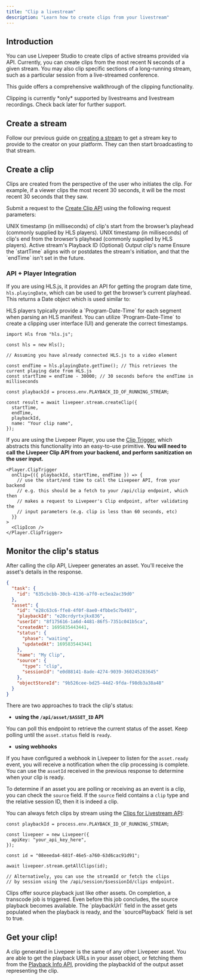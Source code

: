```yaml
---
title: "Clip a livestream"
description: "Learn how to create clips from your livestream"
---
```


## Introduction

You can use Livepeer Studio to create clips of active streams provided via API.
Currently, you can create clips from the most recent N seconds of a given
stream. You may also clip specific sections of a long-running stream, such as a
particular session from a live-streamed conference.

This guide offers a comprehensive walkthrough of the clipping functionality.

<Warning>
  Clipping is currently *only* supported by livestreams and livestream
  recordings. Check back later for further support.
</Warning>

## Create a stream

Follow our previous guide on
[creating a stream](/developers/guides/create-livestream) to get a stream key to
provide to the creator on your platform. They can then start broadcasting to
that stream.

## Create a clip

<Info>
  Clips are created from the perspective of the user who initiates the clip. For
  example, if a viewer clips the most recent 30 seconds, it will be the most
  recent 30 seconds that they saw.
</Info>

Submit a request to the [Create Clip API](/api-reference/stream/create-clip)
using the following request parameters:

<ParamField path="startTime" type="number">
  UNIX timestamp (in milliseconds) of clip's start from the browser’s playhead
  (commonly supplied by HLS players).
</ParamField>

<ParamField path="endTime" type="number">
  UNIX timestamp (in milliseconds) of clip's end from the browser’s playhead
  (commonly supplied by HLS players).
</ParamField>

<ParamField path="playbackId" type="string">
  Active stream's Playback ID
</ParamField>

<ParamField path="name" type="string">
  (Optional) Output clip's name
</ParamField>

<Info>
  Ensure the `startTime` aligns with or postdates the stream's initiation, and
  that the `endTime` isn't set in the future.
</Info>

### API + Player Integration

If you are using HLS.js, it provides an API for getting the program date time,
`hls.playingDate`, which can be used to get the browser’s current playhead. This
returns a Date object which is used similar to:

<Info>
  HLS players typically provide a `Program-Date-Time` for each segment when
  parsing an HLS manifest. You can utilize `Program-Date-Time` to create a
  clipping user interface (UI) and generate the correct timestamps.
</Info>

```tsx
import Hls from "hls.js";

const hls = new Hls();

// Assuming you have already connected HLS.js to a video element

const endTime = hls.playingDate.getTime(); // This retrieves the current playing date from HLS.js
const startTime = endTime - 30000; // 30 seconds before the endTime in milliseconds

const playbackId = process.env.PLAYBACK_ID_OF_RUNNING_STREAM;

const result = await livepeer.stream.createClip({
  startTime,
  endTime,
  playbackId,
  name: "Your clip name",
});
```

If you are using the Livepeer Player, you use the
[Clip Trigger](/sdks/react/player/Clip), which abstracts this functionality into
an easy-to-use primitive. **You will need to call the Livepeer Clip API from
your backend, and perform sanitization on the user input.**

```tsx
<Player.ClipTrigger
  onClip={({ playbackId, startTime, endTime }) => {
    // use the start/end time to call the Livepeer API, from your backend
    // e.g. this should be a fetch to your /api/clip endpoint, which then
    // makes a request to Livepeer's Clip endpoint, after validating the
    // input parameters (e.g. clip is less than 60 seconds, etc)
  }}
>
  <ClipIcon />
</Player.ClipTrigger>
```

## Monitor the clip's status

After calling the clip API, Livepeer generates an asset. You'll receive the
asset's details in the response.

```json
{
  "task": {
    "id": "635cbcbb-30cb-4136-a7f0-ec5ea2ac39d0"
  },
  "asset": {
    "id": "e28c63c6-ffe8-4f0f-8ae0-4fbbe5c7b493",
    "playbackId": "e28crdyrtxjkx836",
    "userId": "8f175616-1a6d-4481-86f5-7351c041b5ca",
    "createdAt": 1695835443441,
    "status": {
      "phase": "waiting",
      "updatedAt": 1695835443441
    },
    "name": "My Clip",
    "source": {
      "type": "clip",
      "sessionId": "e0d88141-8ade-4274-9039-360245283645"
    },
    "objectStoreId": "9b526cee-bd25-44d2-9fda-f98db3a38a48"
  }
}
```

There are two approaches to track the clip's status:

- **using the `/api/asset/$ASSET_ID` API**

You can poll this endpoint to retrieve the current status of the asset. Keep
polling until the `asset.status` field is `ready`.

- **using webhooks**

If you have configured a webhook in Livepeer to listen for the `asset.ready`
event, you will receive a notification when the clip processing is complete. You
can use the `assetId` received in the previous response to determine when your
clip is ready.

To determine if an asset you are polling or receiving as an event is a clip, you
can check the `source` field. If the `source` field contains a `clip` type and
the relative session ID, then it is indeed a clip.

You can always fetch clips by stream using the
[Clips for Livestream API](/api-reference/stream/get-clip):

```tsx
const playbackId = process.env.PLAYBACK_ID_OF_RUNNING_STREAM;

const livepeer = new Livepeer({
  apiKey: "your_api_key_here",
});

const id = "08eeeda4-681f-46e5-a760-63d6cac91d91";

await livepeer.stream.getAllClips(id);

// Alternatively, you can use the streamId or fetch the clips
// by session using the /api/session/$sessionId/clips endpoint.
```

<Info>
  Clips offer source playback just like other assets. On completion, a transcode
  job is triggered. Even before this job concludes, the source playback becomes
  available. The `playbackUrl` field in the asset gets populated when the
  playback is ready, and the `sourcePlayback` field is set to true.
</Info>

## Get your clip!

A clip generated in Livepeer is the same of any other Livepeer asset. You are
able to get the playback URLs in your asset object, or fetching them from the
[Playback Info API](/api-reference/playback/get), providing the playbackId of
the output asset representing the clip.
